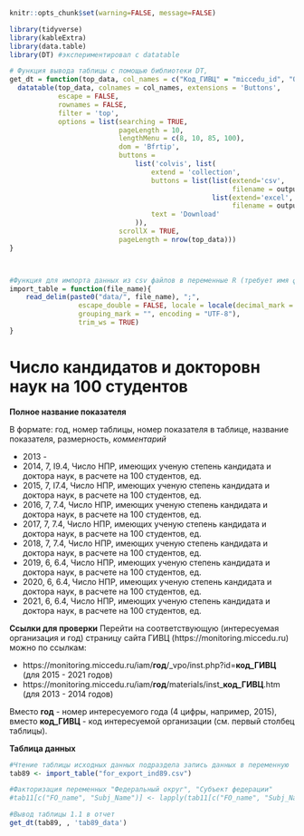 
```r
knitr::opts_chunk$set(warning=FALSE, message=FALSE)
```


```r
library(tidyverse)
library(kableExtra)
library(data.table)
library(DT) #экспериментировал с datatable
```

```r
# Функция вывода таблицы с помощью библиотеки DT, 
get_dt = function(top_data, col_names = c("Код_ГИВЦ" = "miccedu_id", "Организация" = "clear_name", "2013" = "ind_2013_value", "2014" = "ind_2014_value", "2015" = "ind_2015_value", "2016" = "ind_2016_value", "2017" = "ind_2017_value", "2018" = "ind_2018_value", "2019" = "ind_2019_value", "2020" = "ind_2020_value", "2021" =  "ind_2021_value"), output_file_name) {
  datatable(top_data, colnames = col_names, extensions = 'Buttons',
            escape = FALSE,
            rownames = FALSE,
            filter = 'top',
            options = list(searching = TRUE,
                           pageLength = 10,
                           lengthMenu = c(8, 10, 85, 100),
                           dom = 'Bfrtip',
                           buttons = 
                               list('colvis', list(
                                   extend = 'collection',
                                   buttons = list(list(extend='csv',
                                                       filename = output_file_name),
                                                  list(extend='excel',
                                                       filename = output_file_name)),
                                   text = 'Download'
                               )),
                           scrollX = TRUE,
                           pageLength = nrow(top_data))) 
}



#Функция для импорта данных из csv файлов в переменные R (требует имя файла в кавычках и берет из каталока data рабочей директории проекта)
import_table = function(file_name){
    read_delim(paste0("data/", file_name), ";", 
                 escape_double = FALSE, locale = locale(decimal_mark = ",", 
                 grouping_mark = "", encoding = "UTF-8"), 
                 trim_ws = TRUE)
}
```



# Число кандидатов и докторовн наук на 100 студентов {#ind89_info}

**Полное название показателя**

В формате: год, номер таблицы, номер показателя в таблице, название показателя, размерность, *комментарий*


* 2013 - 
* 2014,	7,	I9.4,	Число НПР, имеющих ученую степень кандидата и доктора наук, в расчете на 100 студентов, ед.
* 2015,	7,	I7.4,	Число НПР, имеющих ученую степень кандидата и доктора наук, в расчете на 100 студентов, ед.
* 2016,	7,	7.4,	Число НПР, имеющих ученую степень кандидата и доктора наук, в расчете на 100 студентов, ед.
* 2017,	7,	7.4,	Число НПР, имеющих ученую степень кандидата и доктора наук, в расчете на 100 студентов, ед.
* 2018,	7,	7.4,	Число НПР, имеющих ученую степень кандидата и доктора наук, в расчете на 100 студентов, ед.
* 2019,	6,	6.4,	Число НПР, имеющих ученую степень кандидата и доктора наук, в расчете на 100 студентов, ед.
* 2020,	6,	6.4,	Число НПР, имеющих ученую степень кандидата и доктора наук, в расчете на 100 студентов, ед.
* 2021,	6,	6.4,	Число НПР, имеющих ученую степень кандидата и доктора наук, в расчете на 100 студентов, ед.


**Ссылки для проверки**
Перейти на соответствующую (интересуемая организация и год) страницу сайта ГИВЦ (https://monitoring.miccedu.ru) можно по ссылкам:

* https://monitoring.miccedu.ru/iam/**год**/_vpo/inst.php?id=**код_ГИВЦ** (для 2015 - 2021 годов)
* https://monitoring.miccedu.ru/iam/**год**/materials/inst_**код_ГИВЦ**.htm (для 2013 - 2014 годов)

Вместо **год** - номер интересуемого года (4 цифры, например, 2015), вместо **код_ГИВЦ** - код интересуемой организации (см. первый столбец таблицы).



**Таблица данных**

```r
#Чтение таблицы исходных данных подраздела запись данных в переменную
tab89 <- import_table("for_export_ind89.csv")

#Факторизация переменных "Федеральный округ", "Субъект федерации"
#tab11[c("FO_name", "Subj_Name")] <- lapply(tab11[c("FO_name", "Subj_Name")] , factor)

```




```r
#Вывод таблицы 1.1 в отчет
get_dt(tab89, , 'tab89_data')
```



